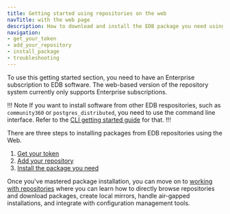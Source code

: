 ```yaml
---
title: Getting started using repositories on the web
navTitle: with the web page
description: How to download and install the EDB package you need using the Repos page on the web
navigation:
- get_your_token
- add_your_repository
- install_package
- troubleshooting
---
```


To use this getting started section, you need to have an Enterprise subscription to EDB software. The web-based version of the repository system currently only supports Enterprise subscriptions.

!!! Note
If you want to install software from other EDB respositories, such as `community360` or `postgres_distributed`, you need to use the command line interface. Refer to the [CLI getting started guide](../with_cli) for that.
!!!

There are three steps to installing packages from EDB repositories using the Web. 

1. [Get your token](get_your_token)
2. [Add your repository](add_your_repository)
3. [Install the package you need](install_package)

Once you've mastered package installation, you can move on to [working with repositories](../working_with_repos) where you can learn how to directly browse repositories and download packages, create local mirrors, handle air-gapped installations, and integrate with configuration management tools. 

